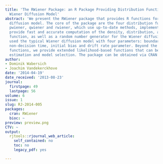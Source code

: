 ```yaml
---
title: 'The RWiener Package: an R Package Providing Distribution Functions for the
  Wiener Diffusion Model'
abstract: 'We present the RWiener package that provides R functions for the Wiener
  diffusion model. The core of the package are the four distribution functions dwiener,
  pwiener, qwiener and rwiener, which use up-to-date methods, implemented in C, and
  provide fast and accurate computation of the density, distribution, and quantile
  function, as well as a random number generator for the Wiener diffusion model. We
  used the typical Wiener diffusion model with four parameters: boundary separation,
  non-decision time, initial bias and drift rate parameter. Beyond the distribution
  functions, we provide extended likelihood-based functions that can be used for parameter
  estimation and model selection. The package can be obtained via CRAN.'
author:
- Dominik Wabersich
- Joachim Vandekerckhove
date: '2014-04-19'
date_received: '2013-08-23'
journal:
  firstpage: 49
  lastpage: 56
volume: 6
issue: 1
slug: RJ-2014-005
packages:
  cran: RWiener
  bioc: ~
preview: preview.png
CTV: ~
output:
  rjtools::rjournal_web_article:
    self_contained: no
    toc: no
    legacy_pdf: yes

---
```

